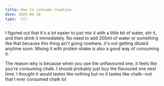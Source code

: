 ```yaml
---
title: How to consume creatine
date: 2025-04-10
type:  til
---
```


I figured out that it's a lot easier to just mix it with a little bit of water, stir it, and then drink it immediately. No need to add 200ml of water or something like that because this thing ain't going nowhere, it's not getting diluted anytime soon. Mixing it with protein shake is also a good way of consuming it.

The reason why is because when you use the unflavoured one, it feels like you're consuming chalk. I should probably just buy the flavoured one next time. I thought it would tastes like nothing but no it tastes like chalk--not that I ever consumed chalk lol
